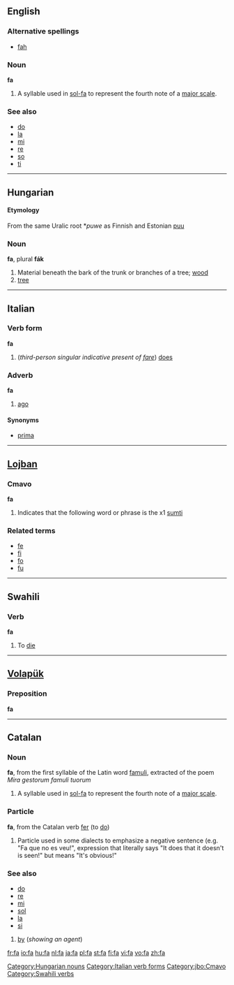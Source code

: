 {{see|fá|fä|få}}
==English==

===Alternative spellings===
*[[fah]]

===Noun===
'''fa'''

# {{music}} A syllable used in [[sol-fa]] to represent the fourth note of a [[major scale]].

===See also===
*[[do]]
*[[la]]
*[[mi]]
*[[re]]
*[[so]]
*[[ti]]

----

==Hungarian==

====Etymology====
From the same Uralic root *''puwe'' as Finnish and Estonian [[puu]]

===Noun===
'''fa''', plural '''fák'''

# Material beneath the bark of the trunk or branches of a tree; [[wood]]
# [[tree]]

[[Category:Hungarian nouns]]

----

==Italian==

===Verb form===
'''fa'''

# (''third-person singular indicative present of [[fare]]'') [[does]]
[[Category:Italian verb forms]]

===Adverb===
'''fa'''

# [[ago]]

====Synonyms====
*[[prima]]

----

==[[Lojban]]==

===Cmavo===
'''fa'''

# Indicates that the following word or phrase is the x1 [[sumti]]

===Related terms===
*[[fe]]
*[[fi]]
*[[fo]]
*[[fu]]

[[Category:jbo:Cmavo]]

----

==Swahili==

===Verb===
'''fa'''

# To [[die]]

[[Category:Swahili verbs]]

----

==[[Volapük]]==

===Preposition===
'''fa'''

----

==Catalan==

===Noun===
'''fa''', from the first syllable of the Latin word [[famuli]], extracted of the poem ''Mira gestorum famuli tuorum''

# {{music}} A syllable used in [[sol-fa]] to represent the fourth note of a [[major scale]].

===Particle===
'''fa''', from the Catalan verb [[fer]] (to [[do]])

# Particle used in some dialects to emphasize a negative sentence (e.g. "Fa que no es veu!", expression that literally says "It does that it doesn't is seen!" but means "It's obvious!"

===See also===
*[[do]]
*[[re]]
*[[mi]]
*[[sol]]
*[[la]]
*[[si]]

# [[by]] (''showing an agent'')

[[fr:fa]]
[[io:fa]]
[[hu:fa]]
[[nl:fa]]
[[ja:fa]]
[[pl:fa]]
[[st:fa]]
[[fi:fa]]
[[vi:fa]]
[[vo:fa]]
[[zh:fa]]